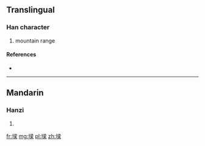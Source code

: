 ==Translingual==

===Han character===
{{Han char|rn=32|rad=土|as=11|sn=14|four=|canj=土水金木 (GECD)}}

# mountain range

====References====
* {{Han ref|kx=0238.191|hdz=10483.020|uh=589A|ud=22682}}

----

==Mandarin==

===Hanzi===
{{cmn-hanzi|pin=[[liáng]] ([[liang2]])|wg=liang<sup>2</sup>}}

# {{defn|lang=cmn|sort=土11}}

[[fr:墚]]
[[mg:墚]]
[[pl:墚]]
[[zh:墚]]